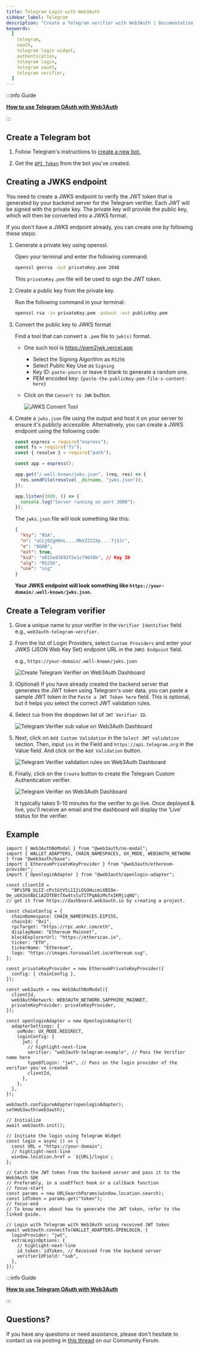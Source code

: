 ```yaml
---
title: Telegram Login with Web3Auth
sidebar_label: Telegram
description: "Create a Telegram verifier with Web3Auth | Documentation - Web3Auth"
keywords:
  [
    telegram,
    oauth,
    telegram login widget,
    authentication,
    telegram login,
    telegram oauth,
    telegram verifier,
  ]
---
```



:::info Guide

**[How to use Telegram OAuth with Web3Auth](/guides/telegram)**

:::

## Create a Telegram bot

1. Follow Telegram's instructions to
   [create a new bot.](https://core.telegram.org/bots/features#creating-a-new-bot)

2. Get the [`API Token`](https://core.telegram.org/bots/features#generating-an-authentication-token)
   from the bot you've created.

## Creating a JWKS endpoint

You need to create a JWKS endpoint to verify the JWT token that is generated by your backend server
for the Telegram verifier. Each JWT will be signed with the private key. The private key will
provide the public key, which will then be converted into a JWKS format.

If you don't have a JWKS endpoint already, you can create one by following these steps:

1. Generate a private key using openssl.

   Open your terminal and enter the following command:

   ```bash
   openssl genrsa -out privateKey.pem 2048
   ```

   This `privateKey.pem` file will be used to sign the JWT token.

2. Create a public key from the private key.

   Run the following command in your terminal:

   ```bash
   openssl rsa -in privateKey.pem -pubout -out publicKey.pem
   ```

3. Convert the public key to JWKS format

   Find a tool that can convert a `.pem` file to `jwk(s)` format.

   - One such tool is https://pem2jwk.vercel.app
     - Select the Signing Algorithm as `RS256`
     - Select Public Key Use as `Signing`
     - Key ID: `paste-yours` or leave it blank to generate a random one.
     - PEM encoded key: `{paste-the-publicKey-pem-file-s-content-here}`
   - Click on the `Convert to JWK` button.

     ![JWKS Convert Tool](https://web3auth.io/community/uploads/default/optimized/2X/3/3e58a3b7378b9778b0b2d646ec2a3cf47c56ee5e_2_690x448.jpeg)

4. Create a `jwks.json` file using the output and host it on your server to ensure it's publicly
   accessible. Alternatively, you can create a JWKS endpoint using the following code:

   ```javascript
   const express = require("express");
   const fs = require("fs");
   const { resolve } = require("path");

   const app = express();

   app.get("/.well-known/jwks.json", (req, res) => {
     res.sendFile(resolve(__dirname, "jwks.json"));
   });

   app.listen(3000, () => {
     console.log("Server running on port 3000");
   });
   ```

   The `jwks.json` file will look something like this:

   ```json
   {
     "kty": "RSA",
     "n": "uCCj0ZgH9nL....MbVZZ21Xp....TjSJr",
     "e": "AQAB",
     "ext": true,
     "kid": "e015e03692f2e1c79030b", // Key ID
     "alg": "RS256",
     "use": "sig"
   }
   ```

   **Your JWKS endpoint will look something like `https://your-domain/.well-known/jwks.json`.**

## Create a Telegram verifier

<CreateVerifierFirstStep />

1. Give a unique name to your verifier in the `Verifier Identifier` field. e.g.,
   `web3auth-telegram-verifier`.

1. From the list of Login Providers, select `Custom Providers` and enter your JWKS (JSON Web Key
   Set) endpoint URL in the `JWKS Endpoint` field.

   e.g., `https://your-domain/.well-known/jwks.json`

   ![Create Telegram Verifier on Web3Auth Dashboard](/images/dashboard/create-telegram-verifier.png)

1. (Optional) If you have already created the backend server that generates the JWT token using
   Telegram's user data, you can paste a sample JWT token in the `Paste a JWT Token here` field.
   This is optional, but it helps you select the correct JWT validation rules.

1. Select `Sub` from the dropdown list of `JWT Verifier ID`.

   ![Telegram Verifier sub value on Web3Auth Dashboard](/images/dashboard/telegram-verifier-sub.png)

1. Next, click on `Add Custom Validation` in the `Select JWT validation` section. Then, input `iss`
   in the Field and `https://api.telegram.org` in the Value field. And click on the `Add Validation`
   button.

   ![Telegram Verifier validation rules on Web3Auth Dashboard](/images/dashboard/telegram-verifier-validation.png)

1. Finally, click on the `Create` button to create the Telegram Custom Authentication verifier.

   ![Telegram Verifier on Web3Auth Dashboard](/images/dashboard/telegram-verifier-click-create.png)

   It typically takes 5-10 minutes for the verifier to go live. Once deployed & live, you'll receive
   an email and the dashboard will display the 'Live' status for the verifier.

## Example

```tsx
import { Web3AuthNoModal } from "@web3auth/no-modal";
import { WALLET_ADAPTERS, CHAIN_NAMESPACES, UX_MODE, WEB3AUTH_NETWORK } from "@web3auth/base";
import { EthereumPrivateKeyProvider } from "@web3auth/ethereum-provider";
import { OpenloginAdapter } from "@web3auth/openlogin-adapter";

const clientId =
  "BPi5PB_UiIZ-cPz1GtV5i1I2iOSOHuimiXBI0e-Oe_u6X3oVAbCiAZOTEBtTXw4tsluTITPqA8zMsfxIKMjiqNQ";
// get it from https://dashboard.web3auth.io by creating a project.

const chainConfig = {
  chainNamespace: CHAIN_NAMESPACES.EIP155,
  chainId: "0x1",
  rpcTarget: "https://rpc.ankr.com/eth",
  displayName: "Ethereum Mainnet",
  blockExplorerUrl: "https://etherscan.io",
  ticker: "ETH",
  tickerName: "Ethereum",
  logo: "https://images.toruswallet.io/ethereum.svg",
};

const privateKeyProvider = new EthereumPrivateKeyProvider({
  config: { chainConfig },
});

const web3auth = new Web3AuthNoModal({
  clientId,
  web3AuthNetwork: WEB3AUTH_NETWORK.SAPPHIRE_MAINNET,
  privateKeyProvider: privateKeyProvider,
});

const openloginAdapter = new OpenloginAdapter({
  adapterSettings: {
    uxMode: UX_MODE.REDIRECT,
    loginConfig: {
      jwt: {
        // highlight-next-line
        verifier: "web3auth-telegram-example", // Pass the Verifier name here
        typeOfLogin: "jwt", // Pass on the login provider of the verifier you've created
        clientId,
      },
    },
  },
});

web3auth.configureAdapter(openloginAdapter);
setWeb3auth(web3auth);

// Initialize
await web3auth.init();

// Initiate the login using Telegram Widget
const login = async () => {
  const URL = "https://your-domain";
  // highlight-next-line
  window.location.href = `${URL}/login`;
};

// Catch the JWT token from the backend server and pass it to the Web3Auth SDK
// Preferably, in a useEffect hook or a callback function
// focus-start
const params = new URLSearchParams(window.location.search);
const idToken = params.get("token");
// focus-end
// To know more about how to generate the JWT token, refer to the linked guide.

// Login with Telegram with Web3Auth using received JWT token
await web3auth.connectTo(WALLET_ADAPTERS.OPENLOGIN, {
  loginProvider: "jwt",
  extraLoginOptions: {
    // highlight-next-line
    id_token: idToken, // Received from the backend server
    verifierIdField: "sub",
  },
});
```

:::info Guide

**[How to use Telegram OAuth with Web3Auth](/guides/telegram)**

:::

## Questions?

If you have any questions or need assistance, please don't hesitate to contact us via posting in
[this thread](https://web3auth.io/community/t/how-to-use-telegram-oauth-with-web3auth-web3auth/8690)
on our Community Forum.
